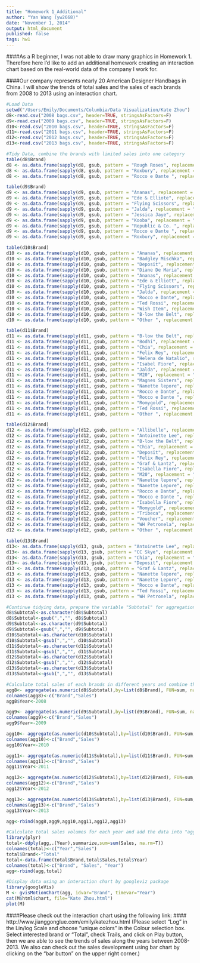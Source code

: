 ```yaml
---
title: "Homework 1_Additional"
author: "Yan Wang (yw2668)"
date: "November 1, 2014"
output: html_document
published: false
tags: hw1 
---
```


####As a R beginner, I was not able to draw many graphics in Homework 1. Therefore here I'd like to add an additional homework creating an interaction chart based on the real-world data of the company I work for.

####Our company represents nearly 20 American Designer Handbags in China. I will show the trends of total sales and the sales of each brands from 2008 to 2013 using an interaction chart.

```r
#Load Data
setwd("/Users/Emily/Documents/Columbia/Data Visualization/Kate Zhou")
d8<-read.csv("2008 bags.csv", header=TRUE, stringsAsFactors=F)
d9<-read.csv("2009 bags.csv", header=TRUE, stringsAsFactors=F)
d10<-read.csv("2010 bags.csv", header=TRUE, stringsAsFactors=F)
d11<-read.csv("2011 bags.csv", header=TRUE, stringsAsFactors=F)
d12<-read.csv("2012 bags.csv", header=TRUE, stringsAsFactors=F)
d13<-read.csv("2013 bags.csv", header=TRUE, stringsAsFactors=F)
```

```r
#Tidy Data, combine the brands with limited sales into one category
table(d8$Brand)
d8 <- as.data.frame(sapply(d8, gsub, pattern = "Rough Roses", replacement = "Other"))
d8 <- as.data.frame(sapply(d8, gsub, pattern = "Roxbury", replacement = "Other"))
d8 <- as.data.frame(sapply(d8, gsub, pattern = "Rocco e Dante ", replacement = "Other"))

table(d9$Brand)
d9 <- as.data.frame(sapply(d9, gsub, pattern = "Ananas", replacement = "Other"))
d9 <- as.data.frame(sapply(d9, gsub, pattern = "Ede & Elliote", replacement = "Ede & Elliott"))
d9 <- as.data.frame(sapply(d9, gsub, pattern = "Flying Scissors", replacement = "Other"))
d9 <- as.data.frame(sapply(d9, gsub, pattern = "Jalda", replacement = "Other"))
d9 <- as.data.frame(sapply(d9, gsub, pattern = "Jessica Jaye", replacement = "Other"))
d9 <- as.data.frame(sapply(d9, gsub, pattern = "Kooba", replacement = "Other"))
d9 <- as.data.frame(sapply(d9, gsub, pattern = "Republic & Co. ", replacement = "Other"))
d9 <- as.data.frame(sapply(d9, gsub, pattern = "Rocco e Dante ", replacement = "Other"))
d9 <- as.data.frame(sapply(d9, gsub, pattern = "Roxbury", replacement = "Other"))

table(d10$Brand)
d10 <- as.data.frame(sapply(d10, gsub, pattern = "Ananas", replacement = "Other"))
d10 <- as.data.frame(sapply(d10, gsub, pattern = "Badgley Mischka", replacement = "Other"))
d10 <- as.data.frame(sapply(d10, gsub, pattern = "Deposit", replacement = "Other"))
d10 <- as.data.frame(sapply(d10, gsub, pattern = "Diane De Maria", replacement = "Other"))
d10 <- as.data.frame(sapply(d10, gsub, pattern = "Ananas", replacement = "Other"))
d10 <- as.data.frame(sapply(d10, gsub, pattern = "Ede & Elliott", replacement = "Other"))
d10 <- as.data.frame(sapply(d10, gsub, pattern = "Flying Scissors", replacement = "Other"))
d10 <- as.data.frame(sapply(d10, gsub, pattern = "Jalda", replacement = "Other"))
d10 <- as.data.frame(sapply(d10, gsub, pattern = "Rocco e Dante", replacement = "Other"))
d10 <- as.data.frame(sapply(d10, gsub, pattern = "Ted Rossi", replacement = "Other"))
d10 <- as.data.frame(sapply(d10, gsub, pattern = "Wish Item", replacement = "Other"))
d10 <- as.data.frame(sapply(d10, gsub, pattern = "B-low the Belt", replacement = "Other"))
d10 <- as.data.frame(sapply(d10, gsub, pattern = "Other ", replacement = "Other"))

table(d11$Brand)
d11 <- as.data.frame(sapply(d11, gsub, pattern = "B-low the Belt", replacement = "Other"))
d11 <- as.data.frame(sapply(d11, gsub, pattern = "Bodhi", replacement = "Other"))
d11 <- as.data.frame(sapply(d11, gsub, pattern = "Chia", replacement = "Other"))
d11 <- as.data.frame(sapply(d11, gsub, pattern = "Felix Rey", replacement = "Other"))
d11 <- as.data.frame(sapply(d11, gsub, pattern = "Helena de Natalio", replacement = "Other"))
d11 <- as.data.frame(sapply(d11, gsub, pattern = "Isabel Fiore", replacement = "Other"))
d11 <- as.data.frame(sapply(d11, gsub, pattern = "Jalda", replacement = "Other"))
d11 <- as.data.frame(sapply(d11, gsub, pattern = "M20", replacement = "Other"))
d11 <- as.data.frame(sapply(d11, gsub, pattern = "Magnes Sisters", replacement = "Other"))
d11 <- as.data.frame(sapply(d11, gsub, pattern = "Nanette lepore", replacement = "Other"))
d11 <- as.data.frame(sapply(d11, gsub, pattern = "Rocco e Dante", replacement = "Other"))
d11 <- as.data.frame(sapply(d11, gsub, pattern = "Rocco e Dante ", replacement = "Other"))
d11 <- as.data.frame(sapply(d11, gsub, pattern = "Romygold", replacement = "Other"))
d11 <- as.data.frame(sapply(d11, gsub, pattern = "Ted Rossi", replacement = "Other"))
d11 <- as.data.frame(sapply(d11, gsub, pattern = "Other ", replacement = "Other"))

table(d12$Brand)
d12 <- as.data.frame(sapply(d12, gsub, pattern = "Allibelle", replacement = "Other"))
d12 <- as.data.frame(sapply(d12, gsub, pattern = "Antoinette Lee", replacement = "Other"))
d12 <- as.data.frame(sapply(d12, gsub, pattern = "B-low the Belt", replacement = "Other"))
d12 <- as.data.frame(sapply(d12, gsub, pattern = "Chia", replacement = "Other"))
d12 <- as.data.frame(sapply(d12, gsub, pattern = "Deposit", replacement = "Other"))
d12 <- as.data.frame(sapply(d12, gsub, pattern = "Felix Rey", replacement = "Other"))
d12 <- as.data.frame(sapply(d12, gsub, pattern = "Graf & Lantz", replacement = "Other"))
d12 <- as.data.frame(sapply(d12, gsub, pattern = "Isabella Fiore", replacement = "Other"))
d12 <- as.data.frame(sapply(d12, gsub, pattern = "M20", replacement = "Other"))
d12 <- as.data.frame(sapply(d12, gsub, pattern = "Nanette lepore", replacement = "Other"))
d12 <- as.data.frame(sapply(d12, gsub, pattern = "Nanette Lepore", replacement = "Other"))
d12 <- as.data.frame(sapply(d12, gsub, pattern = "Rocco e Dante", replacement = "Other"))
d12 <- as.data.frame(sapply(d12, gsub, pattern = "Rocco e Dante ", replacement = "Other"))
d12 <- as.data.frame(sapply(d12, gsub, pattern = "Isabella Fiore", replacement = "Other"))
d12 <- as.data.frame(sapply(d12, gsub, pattern = "Romygold", replacement = "Other"))
d12 <- as.data.frame(sapply(d12, gsub, pattern = "Tribeca", replacement = "Other"))
d12 <- as.data.frame(sapply(d12, gsub, pattern = "Voucher", replacement = "Other"))
d12 <- as.data.frame(sapply(d12, gsub, pattern = "WH Petronela", replacement = "Other"))
d12 <- as.data.frame(sapply(d12, gsub, pattern = "Other ", replacement = "Other"))

table(d13$Brand)
d13<- as.data.frame(sapply(d13, gsub, pattern = "Antoinette Lee", replacement = "Other"))
d13<- as.data.frame(sapply(d13, gsub, pattern = "CC Skye", replacement = "Other"))
d13<- as.data.frame(sapply(d13, gsub, pattern = "Chia", replacement = "Other"))
d13<- as.data.frame(sapply(d13, gsub, pattern = "Deposit", replacement = "Other"))
d13 <- as.data.frame(sapply(d13, gsub, pattern = "Graf & Lantz", replacement = "Other"))
d13 <- as.data.frame(sapply(d13, gsub, pattern = "Nanette lepore", replacement = "Other"))
d13 <- as.data.frame(sapply(d13, gsub, pattern = "Nanette Lepore", replacement = "Other"))
d13 <- as.data.frame(sapply(d13, gsub, pattern = "Rocco e Dante", replacement = "Other"))
d13 <- as.data.frame(sapply(d13, gsub, pattern = "Ted Rossi", replacement = "Other"))
d13 <- as.data.frame(sapply(d13, gsub, pattern = "WH Petronela", replacement = "Other"))
```

```r
#Continue tidying data, prepare the variable "Subtotal" for aggregation
d8$Subtotal<-as.character(d8$Subtotal)
d8$Subtotal<-gsub(",","", d8$Subtotal)
d9$Subtotal<-as.character(d9$Subtotal)
d9$Subtotal<-gsub(",","", d9$Subtotal)
d10$Subtotal<-as.character(d10$Subtotal)
d10$Subtotal<-gsub(",","", d10$Subtotal)
d11$Subtotal<-as.character(d11$Subtotal)
d11$Subtotal<-gsub(",","", d11$Subtotal)
d12$Subtotal<-as.character(d12$Subtotal)
d12$Subtotal<-gsub(",","", d12$Subtotal)
d13$Subtotal<-as.character(d13$Subtotal)
d13$Subtotal<-gsub(",","", d13$Subtotal)

```

```r
#Calculate total sales of each brands in different years and combine the data frames
agg8<- aggregate(as.numeric(d8$Subtotal),by=list(d8$Brand), FUN=sum, na.rm=T)
colnames(agg8)<-c("Brand","Sales")
agg8$Year<-2008

agg9<- aggregate(as.numeric(d9$Subtotal),by=list(d9$Brand), FUN=sum, na.rm=T)
colnames(agg9)<-c("Brand","Sales")
agg9$Year<-2009

agg10<- aggregate(as.numeric(d10$Subtotal),by=list(d10$Brand), FUN=sum, na.rm=T)
colnames(agg10)<-c("Brand","Sales")
agg10$Year<-2010

agg11<- aggregate(as.numeric(d11$Subtotal),by=list(d11$Brand), FUN=sum, na.rm=T)
colnames(agg11)<-c("Brand","Sales")
agg11$Year<-2011

agg12<- aggregate(as.numeric(d12$Subtotal),by=list(d12$Brand), FUN=sum, na.rm=T)
colnames(agg12)<-c("Brand","Sales")
agg12$Year<-2012

agg13<- aggregate(as.numeric(d13$Subtotal),by=list(d13$Brand), FUN=sum, na.rm=T)
colnames(agg13)<-c("Brand","Sales")
agg13$Year<-2013

agg<-rbind(agg8,agg9,agg10,agg11,agg12,agg13)
```

```r
#Calculate total sales volumes for each year and add the data into "agg"
library(plyr)
total<-ddply(agg,.(Year),summarize,sum=sum(Sales, na.rm=T))
colnames(total)<-c("Year","Sales")
total$Brand<-"Total"
total<-data.frame(total$Brand,total$Sales,total$Year)
colnames(total)<-c("Brand", "Sales", "Year")
agg<-rbind(agg,total)

```

```r
#Display data using an interaction chart by googleviz package
library(googleVis)
M <- gvisMotionChart(agg, idvar="Brand", timevar="Year")
cat(M$html$chart, file="Kate Zhou.html")
plot(M)
```

####Please check out the interaction chart using the following link:
#### http://www.jianggonglue.com/emily/katezhou.html
(Please select "Log" in the Lin/log Scale and choose "unique colors" in the Colour selection box. Select interested brand or "Total", check Trails, and click on Play button, then we are able to see the trends of sales along the years between 2008-2013. We also can check out the sales development using bar chart by clicking on the "bar button" on the upper right corner.)